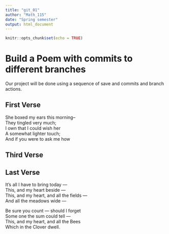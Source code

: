 ```yaml
---
title: "git_01"
author: "Math_115"
date: "Spring semester"
output: html_document
---
```


```r
knitr::opts_chunk$set(echo = TRUE)
```
# Build a Poem with commits to different branches
Our project will be done using a sequence of save and commits and branch actions.
<!-- Do not modify or change any text in "!--" bracketed areas such as this --- these are instructions to
you, if you change any of this the git program will notice it and compromise your git merging strategy !-->

## First Verse 
<!--Put the first five lines of a poem by Lewis Carrol in this section!-->
She boxed my ears this morning--  
They tingled very much;  
I own that I could wish her  
A somewhat lighter touch;  
And if you were to ask me how  

<!--Put the first five lines of a poem by Robert Frost here!-->

## Third Verse
<!--Put the first two verses of The Walrus and the Carpenter here!-->

## Last Verse
<!--Put a short poem of your choice 8-20 lines,here!-->
It’s all I have to bring today —  
This, and my heart beside —  
This, and my heart, and all the fields —  
And all the meadows wide —

Be sure you count — should I forget  
Some one the sum could tell —  
This, and my heart, and all the Bees  
Which in the Clover dwell.  